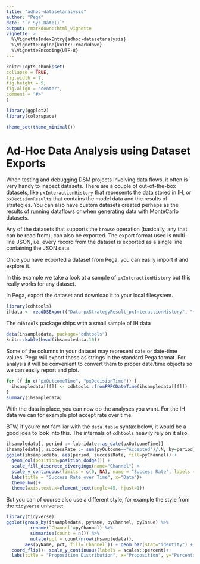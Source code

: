 ```yaml
---
title: "adhoc-datasetanalysis"
author: "Pega"
date: "`r Sys.Date()`"
output: rmarkdown::html_vignette
vignette: >
  %\VignetteIndexEntry{adhoc-datasetanalysis}
  %\VignetteEngine{knitr::rmarkdown}
  %\VignetteEncoding{UTF-8}
---
```


```r
knitr::opts_chunk$set(
collapse = TRUE,
fig.width = 7,
fig.height = 5,
fig.align = "center",
comment = "#>"
)

library(ggplot2)
library(colorspace)

theme_set(theme_minimal())
```

# Ad-Hoc Data Analysis using Dataset Exports

When testing and debugging DSM projects involving data flows, it often is very handy to inspect datasets. There
are a couple of out-of-the-box datasets, like `pxInteractionHistory` that represents the data stored in IH, or 
`pxDecisionResults` that contains the model data and the results of strategies. You can also have custom
datasets created perhaps as the results of running dataflows or when generating data with MonteCarlo datasets.

Any of the datasets that supports the `browse` operation (basically, any that can be read from), can also be
exported. The export format used is multi-line JSON, i.e. every record from the dataset is exported as a single
line containing the JSON data.

Once you have exported a dataset from Pega, you can easily import it and explore it.

In this example we take a look at a sample of `pxInteractionHistory` but this really works for any dataset.

In Pega, export the dataset and download it to your local filesystem. 

```r
library(cdhtools)
ihdata <- readDSExport("Data-pxStrategyResult_pxInteractionHistory", "~/Downloads") 
```

The `cdhtools` package ships with a small sample of IH data

```r
data(ihsampledata, package="cdhtools")
knitr::kable(head(ihsampledata,10))
```

Some of the columns in your dataset may represent date or date-time values. Pega will export these as strings in the
standard Pega format. For analysis it will be convenient to convert them to proper date/time objects so we can easily
report and plot.

```r
for (f in c("pxOutcomeTime", "pxDecisionTime")) {
  ihsampledata[[f]] <- cdhtools::fromPRPCDateTime(ihsampledata[[f]])
}
summary(ihsampledata)
```

With the data in place, you can now do the analyses you want. For the IH data we can for example plot accept rate over time.

BTW, if you're not familiar with the `data.table` syntax below, it would be a good idea to look into this. The internals
of `cdhtools` heavily rely on it also.

```r
ihsampledata[, period := lubridate::as_date(pxOutcomeTime)]
ihsampledata[, successRate := sum(pyOutcome=="Accepted")/.N, by=period]
ggplot(ihsampledata, aes(period, successRate, fill=pyChannel)) + 
  geom_col(position=position_dodge()) +
  scale_fill_discrete_divergingx(name="Channel") +
  scale_y_continuous(limits = c(0, NA), name = "Success Rate", labels = scales::percent) +
  labs(title = "Success Rate over Time", x="Date")+
  theme_bw()+
  theme(axis.text.x=element_text(angle=45, hjust=1))
```

But you can of course also use a different style, for example the style from the `tidyverse` universe:

```r
library(tidyverse)
ggplot(group_by(ihsampledata, pyName, pyChannel, pyIssue) %>% 
         rename(`Channel`=pyChannel) %>% 
         summarise(count = n()) %>% 
         mutate(pct = count/nrow(ihsampledata)), 
       aes(pyName, pct, fill=`Channel`)) + geom_bar(stat="identity") + 
  coord_flip()+ scale_y_continuous(labels = scales::percent)+
  labs(title = "Proposition Distribution", x="Proposition", y="Percentage of Total Offered")
```

